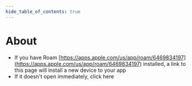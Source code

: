 ```yaml
---
hide_table_of_contents: true
---
```



# About

-   If you have Roam [https://apps.apple.com/us/app/roam/6469834197](https://apps.apple.com/us/app/roam/6469834197) installed, a link to this page will install a new device to your app
-   If it doesn't open immediately, click <AutoClicker href="roamforroku://roam.msd3.io/deep-link/about">here</AutoClicker>

